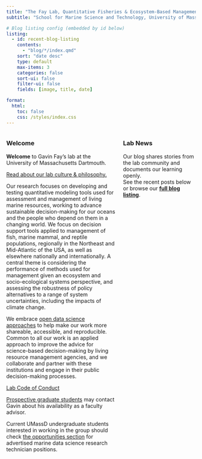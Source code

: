```yaml
---
title: "The Fay Lab, Quantitative Fisheries & Ecosystem-Based Management Science"
subtitle: "School for Marine Science and Technology, University of Massachusetts Dartmouth"

# Blog listing config (embedded by id below)
listing:
  - id: recent-blog-listing
    contents:
      - "blog/*/index.qmd"
    sort: "date desc"
    type: default 
    max-items: 3
    categories: false
    sort-ui: false
    filter-ui: false
    fields: [image, title, date]

format:
  html:
    toc: false
    css: /styles/index.css
---
```

::: {.columns }

::: {.column width="60%"}
### Welcome
**Welcome** to Gavin Fay’s lab at the University of Massachusetts Dartmouth.

[Read about our lab culture & philosophy.](https://thefaylab.github.io/lab-manual/02-lab-culture-philosophy.html)

Our research focuses on developing and testing quantitative modeling tools used for assessment and management of living marine resources, working to advance sustainable decision-making for our oceans and the people who depend on them in a changing world. We focus on decision support tools applied to management of fish, marine mammal, and reptile populations, regionally in the Northeast and Mid-Atlantic of the USA, as well as elsewhere nationally and internationally. A central theme is considering the performance of methods used for management given an ecosystem and socio-ecological systems perspective, and assessing the robustness of policy alternatives to a range of system uncertainties, including the impacts of climate change.

We embrace [open data science approaches](https://openscapes.org/) to help make our work more shareable, accessible, and reproducible. Common to all our work is an applied approach to improve the advice for science-based decision-making by living resource management agencies, and we collaborate and partner with these institutions and engage in their public decision-making processes.

[Lab Code of Conduct](https://thefaylab.github.io/lab-manual/03-code-of-conduct.html)

[Prospective graduate students](jointhelab.html#futuregrads) may contact Gavin about his availability as a faculty advisor.

Current UMassD undergraduate students interested in working in the group should check [the opportunities section](jointhelab.html#undergrads) for advertised marine data science research technician positions.

:::

::: {.column width="40%"}
<div class="sidebar-news">

### Lab News
Our blog shares stories from the lab community and documents our learning openly.  
See the recent posts below or browse our **[full blog listing](blog.qmd)**.

::: {#recent-blog-listing}
:::

</div>
:::

:::
